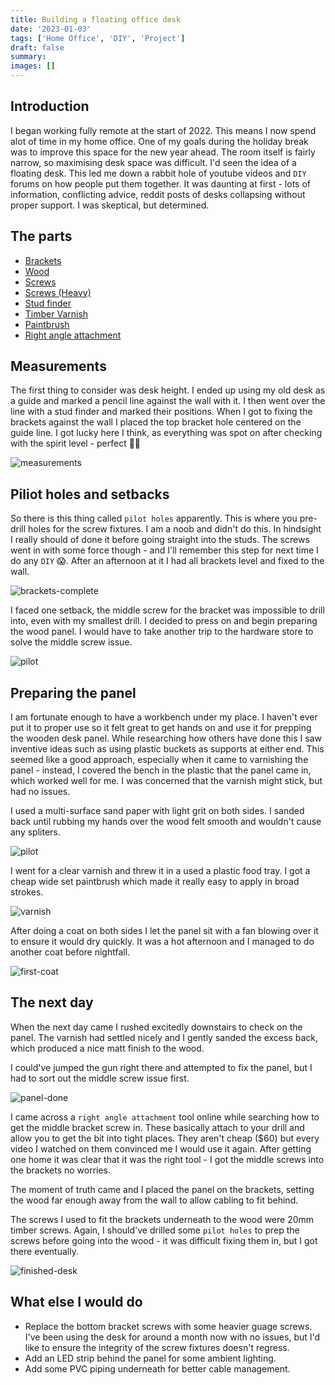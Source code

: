 ```yaml
---
title: Building a floating office desk
date: '2023-01-03'
tags: ['Home Office', 'DIY', 'Project']
draft: false
summary:
images: []
---
```


## Introduction
 I began working fully remote at the start of 2022. This means I now spend alot of time in my home
 office. One of my goals during the holiday break was to improve this space for the new year ahead. The room itself is fairly narrow,
 so maximising desk space was difficult. I'd seen the idea of a floating desk. This led me down a rabbit hole
 of youtube videos and `DIY` forums on how people put them together. It was daunting at first - lots of information,
 conflicting advice, reddit posts of desks collapsing without proper support. I was skeptical, but determined.

 ## The parts
- [Brackets](https://www.bunnings.com.au/carinya-300-x-300-x-25-x-3-5mm-stayed-straight-bracket-single-black_p3970224)
- [Wood](https://www.bunnings.com.au/interbuild-2200-x-600-x-26mm-golden-oiled-hardwood-acacia-panel_p8330065)
- [Screws](https://www.bunnings.com.au/zenith-10g-x-45mm-gold-passivated-wafer-head-timber-screws-15-pack_p2420320)
- [Screws (Heavy)](https://www.bunnings.com.au/zenith-14g-x-75mm-galvanised-hex-head-with-seal-timber-screws-25-pack_p2420900)
- [Stud finder](https://www.bunnings.com.au/stanley-19mm-s110-stud-finder_p0181901?region_id=114457&gclid=Cj0KCQiAw8OeBhCeARIsAGxWtUynLw1X0csxPfSzKLnXfN-4TEfh3rgKE7_h07XaRSBpYZv_uf3PpUAaAr36EALw_wcB&gclsrc=aw.ds)
- [Timber Varnish](https://www.bunnings.com.au/cabot-s-1l-oil-based-cabothane-clear-polyurethane-timber-varnish_p1522091?store=4457&gclid=Cj0KCQiAw8OeBhCeARIsAGxWtUzWVZtk_AvJhuixF10oaBeHOfHpQvyHZJuU-GW2Lg-Musf1mfmaa2YaAuP9EALw_wcB&gclsrc=aw.ds)
- [Paintbrush](https://www.bunnings.com.au/monarch-100mm-fence-brush_p1667948)
- [Right angle attachment](https://www.bunnings.com.au/irwin-2-in-1-right-angle-drill-attachment_p0282496)

## Measurements
The first thing to consider was desk height. I ended up using my old desk as a guide and marked a pencil line
against the wall with it. I then went over the line with a stud finder and marked their positions.
When I got to fixing the brackets against the wall I placed the top bracket hole centered on the guide line. I got lucky
here I think, as everything was spot on after checking with the spirit level - perfect 👌🏻 

![measurements](/static/images/desk-project/measurements.jpg)

## Piliot holes and setbacks
So there is this thing called `pilot holes` apparently. This is where you pre-drill holes for the screw fixtures.
I am a noob and didn't do this. In hindsight I really should of done it before going straight into the studs.
The screws went in with some force though - and I'll remember this step for next time I do any `DIY` 😱. After an afternoon
at it I had all brackets level and fixed to the wall.

![brackets-complete](/static/images/desk-project/brackets-complete.jpg)

I faced one setback, the middle screw for the bracket was impossible to drill into, even with my smallest drill. I decided to press on
and begin preparing the wood panel. I would have to take another trip to the hardware store to solve the middle screw issue.

![pilot](/static/images/desk-project/pilot.jpg)

## Preparing the panel
I am fortunate enough to have a workbench under my place. I haven't ever put it to proper use so it felt
great to get hands on and use it for prepping the wooden desk panel. While researching how others have done this
I saw inventive ideas such as using plastic buckets as supports at either end. This seemed like a good
approach, especially when it came to varnishing the panel - instead, I covered the bench in the plastic that the
panel came in, which worked well for me. I was concerned that the varnish might stick, but had no issues.

I used a multi-surface sand paper with light grit on both sides.
I sanded back until rubbing my hands over the wood felt smooth and wouldn't cause any spliters.

![pilot](/static/images/desk-project/sanding.jpg)

I went for a clear varnish and threw it in a used a plastic food tray. I got a cheap wide set paintbrush
which made it really easy to apply in broad strokes. 

![varnish](/static/images/desk-project/varnish.jpg)

After doing a coat on both sides I let the panel sit with a fan blowing over it to ensure it would dry quickly.
It was a hot afternoon and I managed to do another coat before nightfall.

![first-coat](/static/images/desk-project/first-coat.jpg)


## The next day
When the next day came I rushed excitedly downstairs to check on the panel. The varnish had settled nicely
and I gently sanded the excess back, which produced a nice matt finish to the wood.

I could've jumped the gun right there and attempted to fix the panel, but I had to sort out the middle
screw issue first. 

![panel-done](/static/images/desk-project/panel-done.jpg)

I came across a `right angle attachment` tool online while searching how to get the middle
bracket screw in. These basically attach to your drill and allow you to get the bit into tight places. They aren't cheap ($60) but every video
I watched on them convinced me I would use it again.
After getting one home it was clear that it was the right tool - I got the middle screws into the brackets no worries.

The moment of truth came and I placed the panel on the brackets, setting the wood far enough away
from the wall to allow cabling to fit behind.

The screws I used to fit the brackets underneath to the wood were 20mm timber screws. Again,
I should've drilled some `pilot holes` to prep the screws before going into the wood - it was
difficult fixing them in, but I got there eventually.

![finished-desk](/static/images/desk-project/finished-desk.jpg)

## What else I would do
- Replace the bottom bracket screws with some heavier guage screws. I've been using the desk for around a month now with no issues,
but I'd like to ensure the integrity of the screw fixtures doesn't regress.
- Add an LED strip behind the panel for some ambient lighting.
- Add some PVC piping underneath for better cable management.










